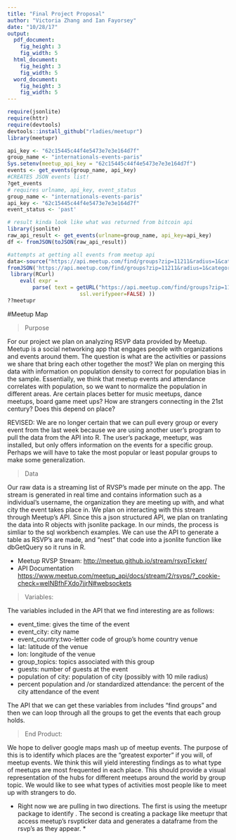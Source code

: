 ```yaml
---
title: "Final Project Proposal"
author: "Victoria Zhang and Ian Fayorsey"
date: "10/28/17"
output:
  pdf_document:
    fig_height: 3
    fig_width: 5
  html_document:
    fig_height: 3
    fig_width: 5
  word_document:
    fig_height: 3
    fig_width: 5
---
```

```r
require(jsonlite)
require(httr)
require(devtools)
devtools::install_github("rladies/meetupr")
library(meetupr)

api_key <- "62c15445c44f4e5473e7e3e164d7f"
group_name <- "internationals-events-paris"
Sys.setenv(meetup_api_key = "62c15445c44f4e5473e7e3e164d7f")
events <- get_events(group_name, api_key) 
#CREATES JSON events list!
?get_events
# requires urlname, api_key, event_status
group_name <- "internationals-events-paris"
api_key <- "62c15445c44f4e5473e7e3e164d7f"
event_status <- 'past'

# result kinda look like what was returned from bitcoin api
library(jsonlite)
raw_api_result <- get_events(urlname=group_name, api_key=api_key)
df <- fromJSON(toJSON(raw_api_result))

#attempts at getting all events from meetup api
data<-source("https://api.meetup.com/find/groups?zip=11211&radius=1&category=25&order=members")
fromJSON('https://api.meetup.com/find/groups?zip=11211&radius=1&category=25&order=members')
 library(RCurl)
    eval( expr = 
        parse( text = getURL("https://api.meetup.com/find/groups?zip=11211&radius=1&category=25&order=members",
                       ssl.verifypeer=FALSE) ))
??meetupr
```

#Meetup Map

> Purpose

For our project we plan on analyzing RSVP data provided by Meetup. Meetup is a social networking app that engages people with organizations and events around them. The question is what are the activities or passions we share that bring each other together the most? We plan on merging this data with information on population density to correct for population bias in the sample. Essentially, we think that meetup events and attendance correlates with population, so we want to normalize the population in different areas. Are certain places better for music meetups, dance meetups, board game meet ups?  How are strangers connecting in the 21st century? Does this depend on place?

REVISED: We are no longer certain that we can pull every group or every event from the last week because we are using another user's program to pull the data from the API into R. The user's package, meetupr, was installed, but only offers information on the events for a specific group. Perhaps we will have to take the most popular or least popular groups to make some generalization. 


> Data 

Our raw data is a streaming list of RVSP's made per minute on the app. The stream is generated in real time and contains information such as a individual's username, the organization they are meeting up with, and what city the event takes place in. We plan on interacting with this stream through Meetup's API. Since this a json structured API, we plan on tranlating the data into R objects with jsonlite package. In our minds, the process is simliar to the sql workbench examples. We can use the API to generate a table as RSVP's are made, and "nest" that code into a jsonlite function like dbGetQuery so it runs in R. 
 
 
* Meetup RVSP Stream: <http://meetup.github.io/stream/rsvpTicker/>
* API Documentation <https://www.meetup.com/meetup_api/docs/stream/2/rsvps/?_cookie-check=weINBfhFXdo7jjrN#websockets>


> Variables: 

The variables included in the API that we find interesting are as follows:

* event_time: gives the time of the event
* event_city: city name 
* event_country:two-letter code of group's home country
venue
* lat: latitude of the venue
* lon: longitude of the venue 
* group_topics: topics associated with this group
* guests: number of guests at the event
* population of city: population of city (possibly with 10 mile radius)
* percent population and /or standardized attendance: the percent of the city attendance of the event 

The API that we can get these variables from includes "find groups" and then we can loop through all the groups to get the events that each group holds. 

> End Product:

We hope to deliver google maps mash up of meetup events. The purpose of this is to identify which places are the "greatest exporter" if you will, of meetup events. We think this will yield interesting findings as to what type of meetups are most frequented in each place. This should provide a visual representation of the hubs for different meetups around the world by group topic.  We would like to see what types of activities most people like to meet up with strangers to do. 

* Right now we are pulling in two directions. The first is using the meetupr package to identify . The second is creating a package like meetupr that access meetup's rsvpticker data and generates a dataframe from the rsvp's as they appear. * 
